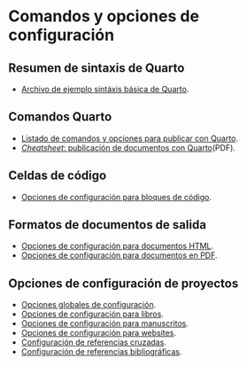 # Comandos y opciones de configuración

## Resumen de sintaxis de Quarto

- [Archivo de ejemplo sintáxis básica de Quarto](https://github.com/glimmerphoenix/taller-reprod-R/blob/main/examples/Sintaxis_quarto.qmd).

## Comandos Quarto

- [Listado de comandos y opciones para publicar con Quarto](https://rstudio.github.io/cheatsheets/html/quarto.html).
- [*Cheatsheet*: publicación de documentos con Quarto](https://rstudio.github.io/cheatsheets/quarto.pdf)(PDF).

## Celdas de código

- [Opciones de configuración para bloques de código](https://quarto.org/docs/reference/cells/cells-knitr.html).

## Formatos de documentos de salida

- [Opciones de configuración para documentos HTML](https://quarto.org/docs/reference/formats/html.html).
- [Opciones de configuración para documentos en PDF](https://quarto.org/docs/reference/formats/pdf.html). 

## Opciones de configuración de proyectos

- [Opciones globales de configuración](https://quarto.org/docs/reference/projects/options.html).
- [Opciones de configuración para libros](https://quarto.org/docs/reference/projects/books.html).
- [Opciones de configuración para manuscritos](https://quarto.org/docs/reference/projects/manuscripts.html).
- [Opciones de configuración para websites](https://quarto.org/docs/reference/projects/websites.html).
- [Configuración de referencias cruzadas](https://quarto.org/docs/reference/metadata/crossref.html).
- [Configuración de referencias bibliográficas](https://quarto.org/docs/reference/metadata/citation.html).